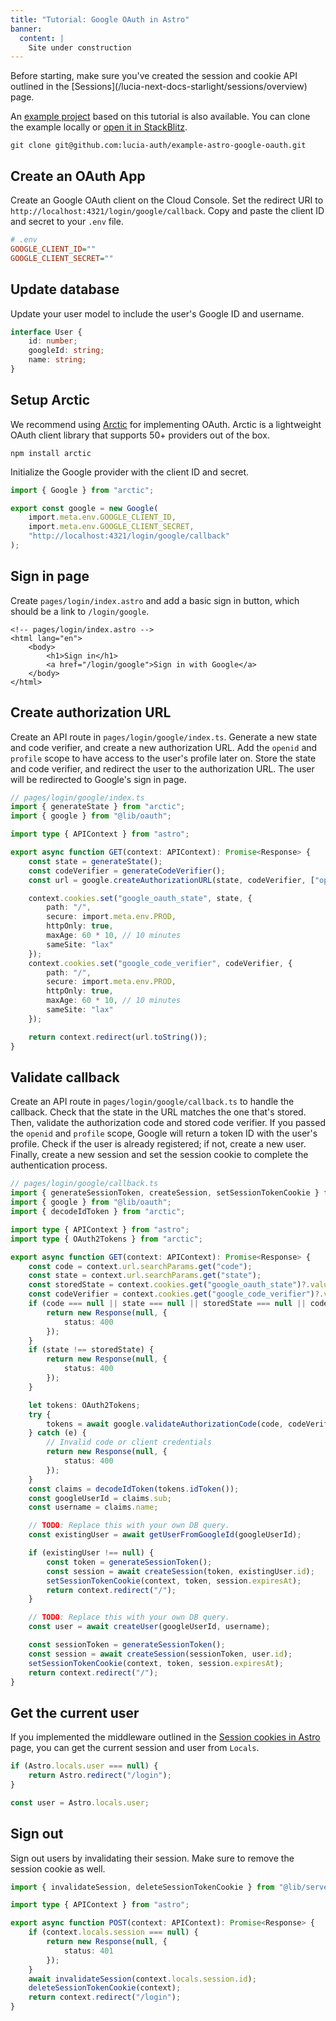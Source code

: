 ```yaml
---
title: "Tutorial: Google OAuth in Astro"
banner:
  content: |
    Site under construction
---
```



<Aside>Before starting, make sure you've created the session and cookie API outlined in the [Sessions](/lucia-next-docs-starlight/sessions/overview) page.</Aside>

An [example project](https://github.com/lucia-auth/example-astro-google-oauth) based on this tutorial is also available. You can clone the example locally or [open it in StackBlitz](https://stackblitz.com/github/lucia-auth/example-astro-google-oauth).

```
git clone git@github.com:lucia-auth/example-astro-google-oauth.git
```

## Create an OAuth App

Create an Google OAuth client on the Cloud Console. Set the redirect URI to `http://localhost:4321/login/google/callback`. Copy and paste the client ID and secret to your `.env` file.

```ini
# .env
GOOGLE_CLIENT_ID=""
GOOGLE_CLIENT_SECRET=""
```

## Update database

Update your user model to include the user's Google ID and username.

```ts
interface User {
	id: number;
	googleId: string;
	name: string;
}
```

## Setup Arctic

We recommend using [Arctic](https://arcticjs.dev) for implementing OAuth. Arctic is a lightweight OAuth client library that supports 50+ providers out of the box.

```
npm install arctic
```

Initialize the Google provider with the client ID and secret.

```ts
import { Google } from "arctic";

export const google = new Google(
	import.meta.env.GOOGLE_CLIENT_ID,
	import.meta.env.GOOGLE_CLIENT_SECRET,
	"http://localhost:4321/login/google/callback"
);
```

## Sign in page

Create `pages/login/index.astro` and add a basic sign in button, which should be a link to `/login/google`.

```astro
<!-- pages/login/index.astro -->
<html lang="en">
	<body>
		<h1>Sign in</h1>
		<a href="/login/google">Sign in with Google</a>
	</body>
</html>
```

## Create authorization URL

Create an API route in `pages/login/google/index.ts`. Generate a new state and code verifier, and create a new authorization URL. Add the `openid` and `profile` scope to have access to the user's profile later on. Store the state and code verifier, and redirect the user to the authorization URL. The user will be redirected to Google's sign in page.

```ts
// pages/login/google/index.ts
import { generateState } from "arctic";
import { google } from "@lib/oauth";

import type { APIContext } from "astro";

export async function GET(context: APIContext): Promise<Response> {
	const state = generateState();
	const codeVerifier = generateCodeVerifier();
	const url = google.createAuthorizationURL(state, codeVerifier, ["openid", "profile"]);

	context.cookies.set("google_oauth_state", state, {
		path: "/",
		secure: import.meta.env.PROD,
		httpOnly: true,
		maxAge: 60 * 10, // 10 minutes
		sameSite: "lax"
	});
	context.cookies.set("google_code_verifier", codeVerifier, {
		path: "/",
		secure: import.meta.env.PROD,
		httpOnly: true,
		maxAge: 60 * 10, // 10 minutes
		sameSite: "lax"
	});

	return context.redirect(url.toString());
}
```

## Validate callback

Create an API route in `pages/login/google/callback.ts` to handle the callback. Check that the state in the URL matches the one that's stored. Then, validate the authorization code and stored code verifier. If you passed the `openid` and `profile` scope, Google will return a token ID with the user's profile. Check if the user is already registered; if not, create a new user. Finally, create a new session and set the session cookie to complete the authentication process.

```ts
// pages/login/google/callback.ts
import { generateSessionToken, createSession, setSessionTokenCookie } from "@lib/server/session";
import { google } from "@lib/oauth";
import { decodeIdToken } from "arctic";

import type { APIContext } from "astro";
import type { OAuth2Tokens } from "arctic";

export async function GET(context: APIContext): Promise<Response> {
	const code = context.url.searchParams.get("code");
	const state = context.url.searchParams.get("state");
	const storedState = context.cookies.get("google_oauth_state")?.value ?? null;
	const codeVerifier = context.cookies.get("google_code_verifier")?.value ?? null;
	if (code === null || state === null || storedState === null || codeVerifier === null) {
		return new Response(null, {
			status: 400
		});
	}
	if (state !== storedState) {
		return new Response(null, {
			status: 400
		});
	}

	let tokens: OAuth2Tokens;
	try {
		tokens = await google.validateAuthorizationCode(code, codeVerifier);
	} catch (e) {
		// Invalid code or client credentials
		return new Response(null, {
			status: 400
		});
	}
	const claims = decodeIdToken(tokens.idToken());
	const googleUserId = claims.sub;
	const username = claims.name;

	// TODO: Replace this with your own DB query.
	const existingUser = await getUserFromGoogleId(googleUserId);

	if (existingUser !== null) {
		const token = generateSessionToken();
		const session = await createSession(token, existingUser.id);
		setSessionTokenCookie(context, token, session.expiresAt);
		return context.redirect("/");
	}

	// TODO: Replace this with your own DB query.
	const user = await createUser(googleUserId, username);

	const sessionToken = generateSessionToken();
	const session = await createSession(sessionToken, user.id);
	setSessionTokenCookie(context, token, session.expiresAt);
	return context.redirect("/");
}
```

## Get the current user

If you implemented the middleware outlined in the [Session cookies in Astro](/lucia-next-docs-starlight/sessions/cookies/astro) page, you can get the current session and user from `Locals`.

```ts
if (Astro.locals.user === null) {
	return Astro.redirect("/login");
}

const user = Astro.locals.user;
```

## Sign out

Sign out users by invalidating their session. Make sure to remove the session cookie as well.

```ts
import { invalidateSession, deleteSessionTokenCookie } from "@lib/server/session";

import type { APIContext } from "astro";

export async function POST(context: APIContext): Promise<Response> {
	if (context.locals.session === null) {
		return new Response(null, {
			status: 401
		});
	}
	await invalidateSession(context.locals.session.id);
	deleteSessionTokenCookie(context);
	return context.redirect("/login");
}
```